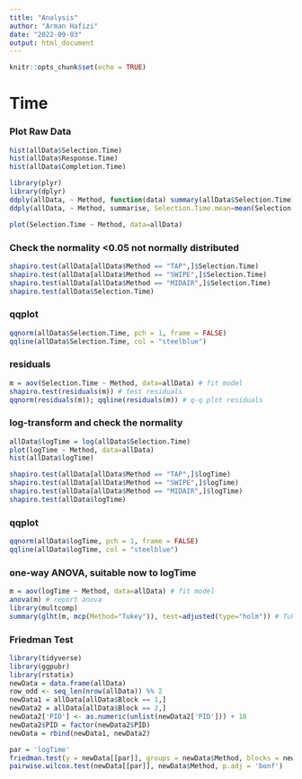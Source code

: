 ```yaml
---
title: "Analysis"
author: "Arman Hafizi"
date: "2022-09-03"
output: html_document
---
```


```r
knitr::opts_chunk$set(echo = TRUE)
```

# Time
### Plot Raw Data
```r
hist(allData$Selection.Time)
hist(allData$Response.Time)
hist(allData$Completion.Time)

library(plyr)
library(dplyr)
ddply(allData, ~ Method, function(data) summary(allData$Selection.Time))
ddply(allData, ~ Method, summarise, Selection.Time.mean=mean(Selection.Time), Selection.Time.sd=sd(Selection.Time))

plot(Selection.Time ~ Method, data=allData)
```

### Check the normality <0.05 not normally distributed 

```r
shapiro.test(allData[allData$Method == "TAP",]$Selection.Time)
shapiro.test(allData[allData$Method == "SWIPE",]$Selection.Time)
shapiro.test(allData[allData$Method == "MIDAIR",]$Selection.Time)
shapiro.test(allData$Selection.Time)
```

### qqplot 

```r
qqnorm(allData$Selection.Time, pch = 1, frame = FALSE)
qqline(allData$Selection.Time, col = "steelblue")
```

### residuals

```r
m = aov(Selection.Time ~ Method, data=allData) # fit model
shapiro.test(residuals(m)) # test residuals
qqnorm(residuals(m)); qqline(residuals(m)) # q-q plot residuals
```

### log-transform and check the normality 

```r
allData$logTime = log(allData$Selection.Time)
plot(logTime ~ Method, data=allData)
hist(allData$logTime)
```

```r
shapiro.test(allData[allData$Method == "TAP",]$logTime)
shapiro.test(allData[allData$Method == "SWIPE",]$logTime)
shapiro.test(allData[allData$Method == "MIDAIR",]$logTime)
shapiro.test(allData$logTime)
```

### qqplot 

```r
qqnorm(allData$logTime, pch = 1, frame = FALSE)
qqline(allData$logTime, col = "steelblue")
```

### one-way ANOVA, suitable now to logTime

```r
m = aov(logTime ~ Method, data=allData) # fit model
anova(m) # report anova
library(multcomp)
summary(glht(m, mcp(Method="Tukey")), test=adjusted(type="holm")) # Tukey means compare all pairs
```

### Friedman Test

```r
library(tidyverse)
library(ggpubr)
library(rstatix)
newData = data.frame(allData)
row_odd <- seq_len(nrow(allData)) %% 2
newData1 = allData[allData$Block == 1,]
newData2 = allData[allData$Block == 2,]
newData2['PID'] <- as.numeric(unlist(newData2['PID'])) + 18
newData2$PID = factor(newData2$PID)
newData = rbind(newData1, newData2)
```

```r
par = 'logTime'
friedman.test(y = newData[[par]], groups = newData$Method, blocks = newData$PID)
pairwise.wilcox.test(newData[[par]], newData$Method, p.adj = 'bonf')
```

